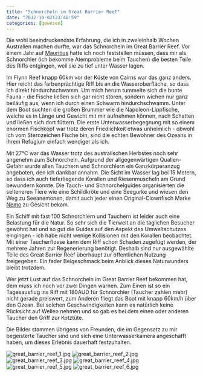 ```yaml
---
title: "Schnorcheln im Great Barrier Reef"
date: "2012-10-02T23:40:59"
categories: [gewesen]
---
```


Die wohl beeindruckendste Erfahrung, die ich in zweieinhalb Wochen Australien machen durfte, war das Schnorcheln im Great Barrier Reef. Vor einem Jahr auf [Mauritius](/blog/2011/04/28/mauritius/) hatte ich noch feststellen müssen, dass mir als Schnorchler (ich bekomme Atemprobleme beim Tauchen) die besten Teile des Riffs entgingen, weil sie zu tief unter Wasser lagen.

Im Flynn Reef knapp 60km vor der Küste von Cairns war das ganz anders. Hier reicht das farbenprächtige Riff bis an die Wasseroberfläche, so dass ich direkt hindurchschwamm. Um mich herum tummelte sich die bunte Fauna - die Fische ließen sich gar nicht stören, sondern wichen nur ganz beiläufig aus, wenn ich durch einen Schwarm hindurchschwamm. Unter dem Boot suchten die großen Brummer wie die Napoleon-Lippfische, welche es in Länge und Gewicht mit mir aufnehmen können, nach Schatten und ließen sich dort füttern. Die erste Unterwasserbegegnung mit so einem enormen Fischkopf war trotz deren Friedlichkeit etwas unheimlich - obwohl ich vom Sternzeichen Fische bin, sind die echten Bewohner des Ozeans in ihrem Refugium einfach wendiger als ich.

Mit 27°C war das Wasser trotz des australischen Herbstes noch sehr angenehm zum Schnorcheln. Aufgrund der allgegenwärtigen Quallen-Gefahr wurde allen Tauchern und Schnorchlern ein Ganzkörperanzug angeboten, den ich dankbar annahm. Die Sicht im Wasser lag bei 15 Metern, so dass ich auch tieferliegende Korallen und Riesenmuscheln am Grund bewundern konnte. Die Tauch- und Schnorchelguides organisierten die selteneren Tiere wie eine Schildkröte und eine Seegurke und wiesen den Weg zu Seeanemonen, damit auch jeder einen Original-Clownfisch Marke [Nemo](/blog/2003/11/27/findet-nemo/) zu Gesicht bekam.

Ein Schiff mit fast 100 Schnorchlern und Tauchern ist leider auch eine Belastung für die Natur. So sehr sich die Tierwelt an die täglichen Besucher gewöhnt hat und so gut die Guides auf den Aspekt des Umweltschutzes eingingen - ich habe nicht wenige Kollisionen mit den Korallen beobachtet. Mit einer Taucherflosse kann dem Riff schon Schaden zugefügt werden, der mehrere Jahren zur Regenerierung benötigt. Deshalb sind nur ausgewählte Teile des Great Barrier Reef überhaupt zur öffentlichen Nutzung freigegeben. Ein fader Beigeschmack beim Anblick dieses Naturwunders bleibt trotzdem.

Wer jetzt Lust auf das Schnorcheln im Great Barrier Reef bekommen hat, dem muss ich noch vor zwei Dingen warnen. Zum Einen ist so ein Tagesausflug ins Riff mit 180AUD für Schnorchler (Taucher zahlen mehr) nicht gerade preiswert, zum Anderen fliegt das Boot mit knapp 60km/h über den Ozean. Bei solchen Geschwindigkeiten kann es natürlich keine Rücksicht auf Wellen nehmen und so gab es bei dem einen oder anderen Taucher den Griff zur Kotztüte.

Die Bilder stammen übrigens von Freunden, die im Gegensatz zu mir begeisterte Taucher sind und sich eine Unterwasserkamera angeschafft haben, um dieses Erlebnis dauerhaft festzuhalten.

![great_barrier_reef_1.jpg](great_barrier_reef_1.jpg)
![great_barrier_reef_2.jpg](great_barrier_reef_2.jpg)
![great_barrier_reef_3.jpg](great_barrier_reef_3.jpg)
![great_barrier_reef_4.jpg](great_barrier_reef_4.jpg)
![great_barrier_reef_5.jpg](great_barrier_reef_5.jpg)
![great_barrier_reef_6.jpg](great_barrier_reef_6.jpg)
